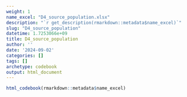 ```yaml
---
weight: 1
name_excel: "D4_source_population.xlsx"
description: "`r get_description(rmarkdown::metadata$name_excel)`"
slug: "D4_source_population"
datetime: 1.7253066e+09
title: D4_source_population
author: ''
date: '2024-09-02'
categories: []
tags: []
archetype: codebook
output: html_document
---
```


```r
html_codebook(rmarkdown::metadata$name_excel)
```
